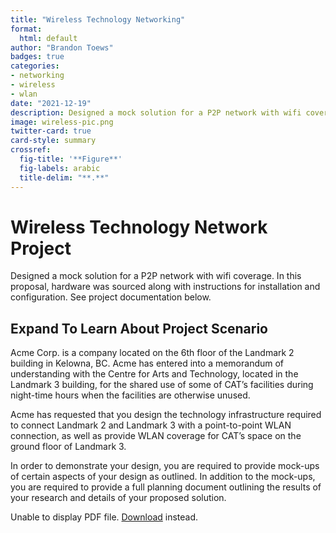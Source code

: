 ```yaml
---
title: "Wireless Technology Networking"
format:
  html: default
author: "Brandon Toews"
badges: true
categories:
- networking
- wireless
- wlan
date: "2021-12-19"
description: Designed a mock solution for a P2P network with wifi coverage. Produced documentation to propose hardware, along with instructions for installation and configuration.
image: wireless-pic.png
twitter-card: true
card-style: summary
crossref:
  fig-title: '**Figure**'
  fig-labels: arabic
  title-delim: "**.**"
---
```


# Wireless Technology Network Project

Designed a mock solution for a P2P network with wifi coverage. In this proposal, hardware was sourced along with instructions for installation and configuration. See project documentation below.

::: {.callout-note collapse="true"}
## Expand To Learn About Project Scenario

Acme Corp. is a company located on the 6th floor of the Landmark 2 building in Kelowna, BC. Acme has entered into a memorandum of understanding with the Centre for Arts and Technology, located in the Landmark 3 building, for the shared use of some of CAT’s facilities during night-time hours when the facilities are otherwise unused.

Acme has requested that you design the technology infrastructure required to connect Landmark 2 and Landmark 3 with a point-to-point WLAN connection, as well as provide WLAN coverage for CAT’s space on the ground floor of Landmark 3.

In order to demonstrate your design, you are required to provide mock-ups of certain aspects of your design as outlined. In addition to the mock-ups, you are required to provide a full planning document outlining the results of your research and details of your proposed solution.
:::


<object data="wireless-net-project.pdf" type="application/pdf" width="100%" height="600px">
      <p>Unable to display PDF file. <a href="wireless-net-project.pdf">Download</a> instead.</p>
</object>
